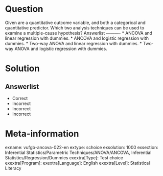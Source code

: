 Question
========

Given are a quantitative outcome variable, and both a categorical and quantitative predictor. Which two analysis techniques can be used to examine a multiple-cause hypothesis? 
Answerlist
----------
* ANCOVA and linear regression with dummies.
* ANCOVA and logistic regression with dummies.
* Two-way ANOVA and linear regression with dummies.
* Two-way ANOVA and logistic regression with dummies.

Solution
========

Answerlist
----------
* Correct
* Incorrect
* Incorrect
* Incorrect

Meta-information
================
exname: vufgb-ancova-022-en
extype: schoice
exsolution: 1000
exsection: Inferential Statistics/Parametric Techniques/ANOVA/ANCOVA, Inferential Statistics/Regression/Dummies
exextra[Type]: Test choice
exextra[Program]: 
exextra[Language]: English
exextra[Level]: Statistical Literacy
